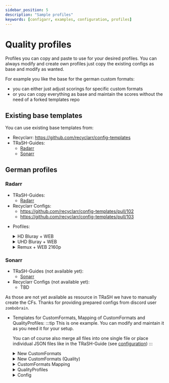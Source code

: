```yaml
---
sidebar_position: 5
description: "Sample profiles"
keywords: [configarr, examples, configuration, profiles]
---
```




# Quality profiles

Profiles you can copy and paste to use for your desired profiles. You can always modify and create own profiles just copy the existing configs as base and modify as wanted.

For example you like the base for the german custom formats:

- you can either just adjust scorings for specific custom formats
- or you can copy everything as base and maintain the scores without the need of a forked templates repo

## Existing base templates

You can use existing base templates from:

- Recyclarr: https://github.com/recyclarr/config-templates
- TRaSH-Guides:
  - [Radarr](https://github.com/TRaSH-Guides/Guides/tree/master/docs/json/radarr/quality-profiles)
  - [Sonarr](https://github.com/TRaSH-Guides/Guides/tree/master/docs/json/sonarr/quality-profiles)

## German profiles

### Radarr

- TRaSH-Guides:
  - [Radarr](https://trash-guides.info/Radarr/radarr-setup-quality-profiles-german-en/)
- Recyclarr Configs:
  - https://github.com/recyclarr/config-templates/pull/102
  - https://github.com/recyclarr/config-templates/pull/103

<!-- prettier-ignore-start -->
- Profiles:
  <details>
    <summary>HD Bluray + WEB</summary>
    <CodeBlock language="yml">{QPGermanHDWEB}</CodeBlock>
  </details>


  <details>
    <summary>UHD Bluray + WEB</summary>
    <CodeBlock language="yml">{QPGermanUHDWEB}</CodeBlock>
  </details>


  <details>
    <summary>Remux + WEB 2160p</summary>
    <CodeBlock language="yml">{QPGermanRemuxWEB}</CodeBlock>
  </details>

<!-- prettier-ignore-end -->

### Sonarr

- TRaSH-Guides (not available yet):
  - [Sonarr](https://trash-guides.info/Sonarr/sonarr-setup-quality-profiles-german-en/)
- Recyclarr Configs (not available yet):
  - TBD

As those are not yet available as resource in TRaSH we have to manually create the CFs.
Thanks for providing prepared configs from discord user `zombobrain`.

<!-- prettier-ignore-start -->

- Templates for CustomFormats, Mapping of CustomFormats and QualityProfiles:
  :::tip
  This is one example. You can modify and maintain it as you need it for your setup.

  You can of course also merge all files into one single file or place individual JSON files like in the TRaSH-Guide (see [configuration](/docs/configuration/config-file.md))
  :::

  <details>
    <summary>New CustomFormats</summary>
    <CodeBlock language="yml" title="templates/sonarr-german-new-cfs.yml">
      {SonarrGermanCustomNewCfs}
    </CodeBlock>
  </details>

  <details>
    <summary>New CustomFormats (Quality)</summary>
    <CodeBlock language="yml" title="templates/sonarr-german-new-cfs-quality.yml">
      {SonarrGermanCustomNewCfsQuality}
    </CodeBlock>
  </details>

  <details>
    <summary>CustomFormats Mapping</summary>
    <CodeBlock language="yml" title="templates/sonarr-german-cfs.yml">
      {SonarrGermanCustomCfs}
    </CodeBlock>
  </details>

  <details>
    <summary>QualityProfiles</summary>
    <CodeBlock language="yml" title="templates/sonarr-german-qps.yml">
      {SonarrGermanCustomQps}
    </CodeBlock>
  </details>

  <details>
    <summary>Config</summary>
    <CodeBlock language="yml" title="config.yml">
      {SonarrGermanCustomConfig}
    </CodeBlock>
  </details>
